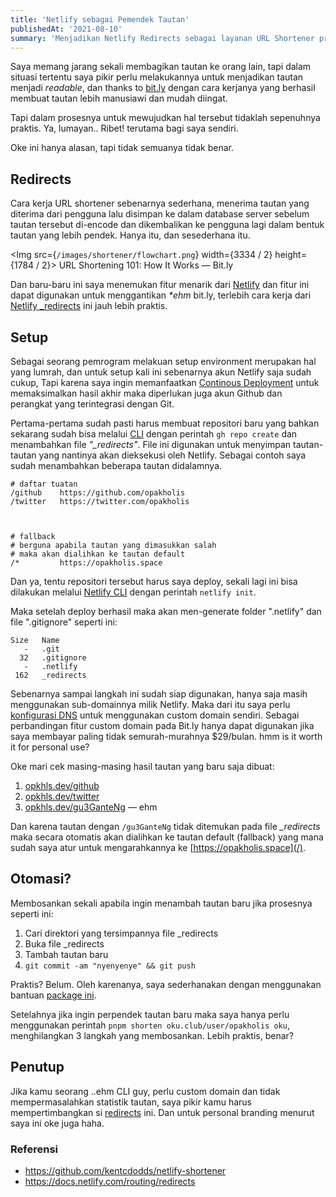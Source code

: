 ```yaml
---
title: 'Netlify sebagai Pemendek Tautan'
publishedAt: '2021-08-10'
summary: 'Menjadikan Netlify Redirects sebagai layanan URL Shortener pribadi'
---
```


Saya memang jarang sekali membagikan tautan ke orang lain, tapi dalam situasi tertentu saya pikir perlu melakukannya untuk menjadikan tautan menjadi _readable_, dan thanks to [bit.ly](https://bitly.com/) dengan cara kerjanya yang berhasil membuat tautan lebih manusiawi dan mudah diingat.

Tapi dalam prosesnya untuk mewujudkan hal tersebut tidaklah sepenuhnya praktis. Ya, lumayan.. Ribet! terutama bagi saya sendiri.

Oke ini hanya alasan, tapi tidak semuanya tidak benar.

## Redirects

Cara kerja URL shortener sebenarnya sederhana, menerima tautan yang diterima dari pengguna lalu disimpan ke dalam database server sebelum tautan tersebut di-encode dan dikembalikan ke pengguna lagi dalam bentuk tautan yang lebih pendek. Hanya itu, dan sesederhana itu.

<Img src={`/images/shortener/flowchart.png`} width={3334 / 2} height={1784 / 2}>
  URL Shortening 101: How It Works — Bit.ly
</Img>

Dan baru-baru ini saya menemukan fitur menarik dari [Netlify](https://www.netlify.com/) dan fitur ini dapat digunakan untuk menggantikan _\*ehm_ bit.ly, terlebih cara kerja dari [Netlify \_redirects](https://docs.netlify.com/routing/redirects) ini jauh lebih praktis.

## Setup

Sebagai seorang pemrogram melakuan setup environment merupakan hal yang lumrah, dan untuk setup kali ini sebenarnya akun Netlify saja sudah cukup, Tapi karena saya ingin memanfaatkan [Continous Deployment](https://docs.netlify.com/site-deploys/create-deploys/#deploy-with-git) untuk memaksimalkan hasil akhir maka diperlukan juga akun Github dan perangkat yang terintegrasi dengan Git.

Pertama-pertama sudah pasti harus membuat repositori baru yang bahkan sekarang sudah bisa melalui [CLI](https://cli.github.com/) dengan perintah `gh repo create` dan menambahkan file _"\_redirects"_. File ini digunakan untuk menyimpan tautan-tautan yang nantinya akan dieksekusi oleh Netlify. Sebagai contoh saya sudah menambahkan beberapa tautan didalamnya.

```shell:_redirects
# daftar tuatan
/github    https://github.com/opakholis
/twitter   https://twitter.com/opakholis



# fallback
# berguna apabila tautan yang dimasukkan salah
# maka akan dialihkan ke tautan default
/*         https://opakholis.space
```

Dan ya, tentu repositori tersebut harus saya deploy, sekali lagi ini bisa dilakukan melalui [Netlify CLI](https://cli.netlify.com/) dengan perintah `netlify init`.

Maka setelah deploy berhasil maka akan men-generate folder ".netlify" dan file ".gitignore" seperti ini:

```shell {3-4}
Size   Name
   -   .git
  32   .gitignore
   -   .netlify
 162   _redirects
```

Sebenarnya sampai langkah ini sudah siap digunakan, hanya saja masih menggunakan sub-domainnya milik Netlify. Maka dari itu saya perlu [konfigurasi DNS](https://docs.netlify.com/domains-https/custom-domains/) untuk menggunakan custom domain sendiri. Sebagai perbandingan fitur custom domain pada Bit.ly hanya dapat digunakan jika saya membayar paling tidak semurah-murahnya $29/bulan. hmm is it worth it for personal use?

Oke mari cek masing-masing hasil tautan yang baru saja dibuat:

1. [opkhls.dev/github](https://opkhls.dev/github)
2. [opkhls.dev/twitter](https://opkhls.dev/twitter)
3. [opkhls.dev/gu3GanteNg](https://opkhls.dev/gu3GanteNg) — ehm

Dan karena tautan dengan `/gu3GanteNg` tidak ditemukan pada file _\_redirects_ maka secara otomatis akan dialihkan ke tautan default (fallback) yang mana sudah saya atur untuk mengarahkannya ke [https://opakholis.space](/).

## Otomasi?

Membosankan sekali apabila ingin menambah tautan baru jika prosesnya seperti ini:

1. Cari direktori yang tersimpannya file \_redirects
2. Buka file \_redirects
3. Tambah tautan baru
4. `git commit -am "nyenyenye" && git push`

Praktis? Belum. Oleh karenanya, saya sederhanakan dengan menggunakan bantuan [package ini](https://www.npmjs.com/package/netlify-shortener).

Setelahnya jika ingin perpendek tautan baru maka saya hanya perlu menggunakan perintah `pnpm shorten oku.club/user/opakholis oku`, menghilangkan 3 langkah yang membosankan. Lebih praktis, benar?

## Penutup

Jika kamu seorang ..ehm CLI guy, perlu custom domain dan tidak mempermasalahkan statistik tautan, saya pikir kamu harus mempertimbangkan si [redirects](https://docs.netlify.com/routing/redirects) ini. Dan untuk personal branding menurut saya ini oke juga haha.

### Referensi

- https://github.com/kentcdodds/netlify-shortener
- https://docs.netlify.com/routing/redirects
